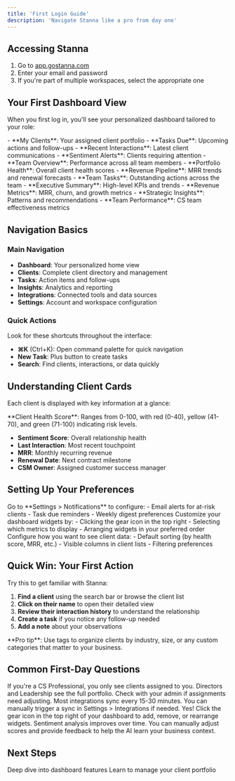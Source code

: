 ```yaml
---
title: 'First Login Guide'
description: 'Navigate Stanna like a pro from day one'
---
```


## Accessing Stanna

1. Go to [app.gostanna.com](https://app.gostanna.com)
2. Enter your email and password
3. If you're part of multiple workspaces, select the appropriate one

## Your First Dashboard View

When you first log in, you'll see your personalized dashboard tailored to your role:

<Tabs>
  <Tab title="CS Professional">
    - **My Clients**: Your assigned client portfolio
    - **Tasks Due**: Upcoming actions and follow-ups
    - **Recent Interactions**: Latest client communications
    - **Sentiment Alerts**: Clients requiring attention
  </Tab>
  
  <Tab title="CS Director">
    - **Team Overview**: Performance across all team members
    - **Portfolio Health**: Overall client health scores
    - **Revenue Pipeline**: MRR trends and renewal forecasts
    - **Team Tasks**: Outstanding actions across the team
  </Tab>
  
  <Tab title="Leadership">
    - **Executive Summary**: High-level KPIs and trends
    - **Revenue Metrics**: MRR, churn, and growth metrics
    - **Strategic Insights**: Patterns and recommendations
    - **Team Performance**: CS team effectiveness metrics
  </Tab>
</Tabs>

## Navigation Basics

### Main Navigation
- **Dashboard**: Your personalized home view
- **Clients**: Complete client directory and management
- **Tasks**: Action items and follow-ups
- **Insights**: Analytics and reporting
- **Integrations**: Connected tools and data sources
- **Settings**: Account and workspace configuration

### Quick Actions
Look for these shortcuts throughout the interface:
- **⌘K** (Ctrl+K): Open command palette for quick navigation
- **New Task**: Plus button to create tasks
- **Search**: Find clients, interactions, or data quickly

## Understanding Client Cards

Each client is displayed with key information at a glance:

<Info>
**Client Health Score**: Ranges from 0-100, with red (0-40), yellow (41-70), and green (71-100) indicating risk levels.
</Info>

- **Sentiment Score**: Overall relationship health
- **Last Interaction**: Most recent touchpoint
- **MRR**: Monthly recurring revenue
- **Renewal Date**: Next contract milestone
- **CSM Owner**: Assigned customer success manager

## Setting Up Your Preferences

<Steps>
  <Step title="Notification Settings">
    Go to **Settings > Notifications** to configure:
    - Email alerts for at-risk clients
    - Task due reminders
    - Weekly digest preferences
  </Step>
  
  <Step title="Dashboard Customization">
    Customize your dashboard widgets by:
    - Clicking the gear icon in the top right
    - Selecting which metrics to display
    - Arranging widgets in your preferred order
  </Step>
  
  <Step title="Client View Preferences">
    Configure how you want to see client data:
    - Default sorting (by health score, MRR, etc.)
    - Visible columns in client lists
    - Filtering preferences
  </Step>
</Steps>

## Quick Win: Your First Action

Try this to get familiar with Stanna:

1. **Find a client** using the search bar or browse the client list
2. **Click on their name** to open their detailed view
3. **Review their interaction history** to understand the relationship
4. **Create a task** if you notice any follow-up needed
5. **Add a note** about your observations

<Tip>
**Pro tip**: Use tags to organize clients by industry, size, or any custom categories that matter to your business.
</Tip>

## Common First-Day Questions

<AccordionGroup>
  <Accordion title="Why don't I see all my clients?">
    If you're a CS Professional, you only see clients assigned to you. Directors and Leadership see the full portfolio. Check with your admin if assignments need adjusting.
  </Accordion>
  
  <Accordion title="How often does data sync?">
    Most integrations sync every 15-30 minutes. You can manually trigger a sync in Settings > Integrations if needed.
  </Accordion>
  
  <Accordion title="Can I customize my dashboard?">
    Yes! Click the gear icon in the top right of your dashboard to add, remove, or rearrange widgets.
  </Accordion>
  
  <Accordion title="What if sentiment scores seem wrong?">
    Sentiment analysis improves over time. You can manually adjust scores and provide feedback to help the AI learn your business context.
  </Accordion>
</AccordionGroup>

## Next Steps

<CardGroup cols={2}>
  <Card title="Dashboard Overview" icon="chart-line" href="/getting-started/dashboard-overview">
    Deep dive into dashboard features
  </Card>
  <Card title="Client Management" icon="users" href="/user-guides/cs-pro/client-management">
    Learn to manage your client portfolio
  </Card>
</CardGroup>